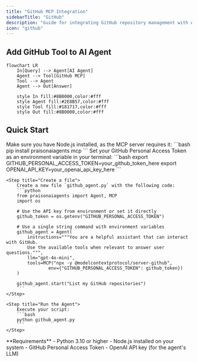 ```yaml
---
title: "GitHub MCP Integration"
sidebarTitle: "GitHub"
description: "Guide for integrating GitHub repository management with Agent4ALL agents using MCP"
icon: "github"
---
```


## Add GitHub Tool to AI Agent

```mermaid
flowchart LR
    In[Query] --> Agent[AI Agent]
    Agent --> Tool[GitHub MCP]
    Tool --> Agent
    Agent --> Out[Answer]
    
    style In fill:#8B0000,color:#fff
    style Agent fill:#2E8B57,color:#fff
    style Tool fill:#181717,color:#fff
    style Out fill:#8B0000,color:#fff
```

## Quick Start

<Steps>
    <Step title="Install Dependencies">
        Make sure you have Node.js installed, as the MCP server requires it:
        ```bash
        pip install praisonaiagents mcp
        ```
    </Step>
    <Step title="Set API Key">
        Set your GitHub Personal Access Token as an environment variable in your terminal:
        ```bash
        export GITHUB_PERSONAL_ACCESS_TOKEN=your_github_token_here
        export OPENAI_API_KEY=your_openai_api_key_here
        ```
    </Step>

    <Step title="Create a file">
        Create a new file `github_agent.py` with the following code:
        ```python
        from praisonaiagents import Agent, MCP
        import os

        # Use the API key from environment or set it directly
        github_token = os.getenv("GITHUB_PERSONAL_ACCESS_TOKEN")

        # Use a single string command with environment variables
        github_agent = Agent(
            instructions="""You are a helpful assistant that can interact with GitHub.
            Use the available tools when relevant to answer user questions.""",
            llm="gpt-4o-mini",
            tools=MCP("npx -y @modelcontextprotocol/server-github", 
                    env={"GITHUB_PERSONAL_ACCESS_TOKEN": github_token})
        )

        github_agent.start("List my GitHub repositories")
        ```
    </Step>

    <Step title="Run the Agent">
        Execute your script:
        ```bash
        python github_agent.py
        ```
    </Step>
</Steps>

<Note>
  **Requirements**
  - Python 3.10 or higher
  - Node.js installed on your system
  - GitHub Personal Access Token
  - OpenAI API key (for the agent's LLM)
</Note>
